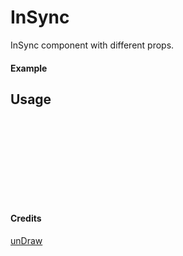 
<Meta of={InSync} title="unDraw/InSync" />

# InSync

InSync component with different props.

#### Example

<Canvas of={InSync.Primary} />

## Usage

```ts
import { InSync } from "yadl-ui";

const Example = () => {
  return (
      <InSync />
  );
};

export default Example;
```

#### Credits
[unDraw](https://undraw.co/illustrations)
